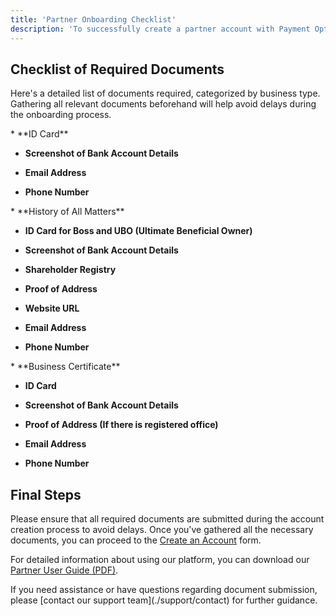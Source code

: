 ```yaml
---
title: 'Partner Onboarding Checklist'
description: 'To successfully create a partner account with Payment Options, you will need to provide certain documents based on your business type. Use the checklist below to ensure all necessary documents are prepared and submitted during the onboarding process.'
---
```


## **Checklist of Required Documents**

Here's a detailed list of documents required, categorized by business type. Gathering all relevant documents beforehand will help avoid delays during the onboarding process.

<Accordion title="Partner (Single)">
  * **ID Card**

  * **Screenshot of Bank Account Details**

  * **Email Address**

  * **Phone Number**
</Accordion>

<Accordion title="Partner (Entity)">
  * **History of All Matters**

  * **ID Card for Boss and UBO (Ultimate Beneficial Owner)**

  * **Screenshot of Bank Account Details**

  * **Shareholder Registry**

  * **Proof of Address**

  * **Website URL**

  * **Email Address**

  * **Phone Number**
</Accordion>

<Accordion title="Partner (Sole Proprietor)">
  * **Business Certificate**

  * **ID Card**

  * **Screenshot of Bank Account Details**

  * **Proof of Address (If there is registered office)**

  * **Email Address**

  * **Phone Number**
</Accordion>

## **Final Steps**

Please ensure that all required documents are submitted during the account creation process to avoid delays. Once you've gathered all the necessary documents, you can proceed to the [Create an Account](https://me.paymentoptions.com/onboarding/sign-up) form.

For detailed information about using our platform, you can download our [Partner User Guide (PDF)](https://drive.google.com/file/d/1vZm7q6ddDXNMm5BeFVNPwKn8WdwC4dwF/view?usp=sharing).

<Card title="Need Help?" icon="life-ring" href="/support/contact">
  If you need assistance or have questions regarding document submission, please [contact our support team](./support/contact) for further guidance.
</Card>